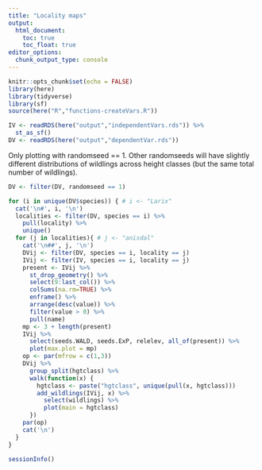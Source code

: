 ```yaml
---
title: "Locality maps"
output: 
  html_document:
    toc: true
    toc_float: true
editor_options: 
  chunk_output_type: console
---
```


```r
knitr::opts_chunk$set(echo = FALSE)
library(here)
library(tidyverse)
library(sf)
source(here("R","functions-createVars.R"))
```

```r
IV <- readRDS(here("output","independentVars.rds")) %>% 
  st_as_sf()
DV <- readRDS(here("output","dependentVar.rds"))
```

Only plotting with randomseed == 1. Other randomseeds will have slightly different distributions of wildlings across height classes (but the same total number of wildlings).

```r
DV <- filter(DV, randomseed == 1)
```

```r
for (i in unique(DV$species)) { # i <- "Larix"
  cat('\n#', i, '\n')
  localities <- filter(DV, species == i) %>% 
    pull(locality) %>% 
    unique()
  for (j in localities){ # j <- "anisdal"
    cat('\n##', j, '\n')
    DVij <- filter(DV, species == i, locality == j)
    IVij <- filter(IV, species == i, locality == j)
    present <- IVij %>% 
      st_drop_geometry() %>% 
      select(9:last_col()) %>% 
      colSums(na.rm=TRUE) %>% 
      enframe() %>% 
      arrange(desc(value)) %>% 
      filter(value > 0) %>% 
      pull(name)
    mp <- 3 + length(present)
    IVij %>% 
      select(seeds.WALD, seeds.ExP, relelev, all_of(present)) %>% 
      plot(max.plot = mp)
    op <- par(mfrow = c(1,3))
    DVij %>% 
      group_split(hgtclass) %>%
      walk(function(x) {
        hgtclass <- paste("hgtclass", unique(pull(x, hgtclass)))
        add_wildlings(IVij, x) %>% 
          select(wildlings) %>% 
          plot(main = hgtclass)
      })
    par(op)
    cat('\n')
  }
}
```

```r
sessionInfo()
```
